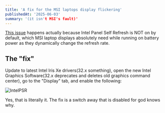 ```yaml
---
title: 'A fix for the MSI laptops display flickering'
publishedAt: '2025-06-03'
summary: '(it isn't MSI's fault)'
---
```


[This issue](https://www.reddit.com/r/MSILaptops/comments/1gypnyo/laptop_display_flickering_at_bottom/) happens actually because Intel Panel Self Refresh is NOT on by default, which MSI laptop displays absolutely need while running on battery power as they dynamically change the refresh rate.

## The "fix"
Update to latest Intel Iris Xe drivers(32.x something), open the new Intel Graphics Software(32.x deprecates and deletes old graphics command center), go to the "Display" tab, and enable the following:

![IntelPSR](https://raw.githubusercontent.com/ios7jbpro/portfolio-starter-kit/refs/heads/main/rawcontent/intelpsr.png)

Yes, that is literally it. The fix is a switch away that is disabled for god knows why.
